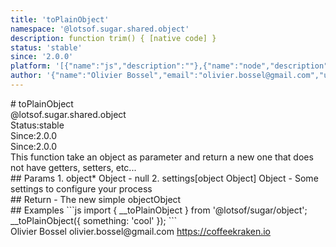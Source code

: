 ```yaml
---
title: 'toPlainObject'
namespace: '@lotsof.sugar.shared.object'
description: function trim() { [native code] }
status: 'stable'
since: '2.0.0'
platform: '[{"name":"js","description":""},{"name":"node","description":""}]'
author: '{"name":"Olivier Bossel","email":"olivier.bossel@gmail.com","url":"https://coffeekraken.io"}'
---
```

<div class="docmap-mdx">
# toPlainObject
<div class="_namespace">@lotsof.sugar.shared.object</div>
<div class="_metas">
<div class="_status"><span class="_status-label">Status:</span><span class="_status-value -stable">stable</span></div>
<div class="_since"><span class="_since-label">Since:</span><span class="_since-value">2.0.0</span></div>
<div class="_since"><span class="_since-label">Since:</span><span class="_since-value">2.0.0</span></div>
</div>
<div class="_description">
This function take an object as parameter and return a new one that does not have getters, setters, etc...
</div>
<div class="_params">
## Params
1. <span class="_name">object<span class="_required">*</span></span><span class="_default"></span> <span class="_type">Object</span>
   - null
2. <span class="_name">settings</span><span class="_default">[object Object]</span> <span class="_type">Object</span>
   - Some settings to configure your process
</div>
<div class="_return">
## Return
- <span class="_description">The new simple object</span><span class="_default"></span><span class="_type">Object</span>
</div>
<div class="_examples">
## Examples
```js
import { __toPlainObject } from '@lotsof/sugar/object';
__toPlainObject({ something: 'cool' });
```
</div>
<div class="_author">
<span class="_name">Olivier Bossel</span>
<span class="_email">olivier.bossel@gmail.com</span>
<a href="https://coffeekraken.io" target="_blank" class="_url">https://coffeekraken.io</a>
</div>
</div>